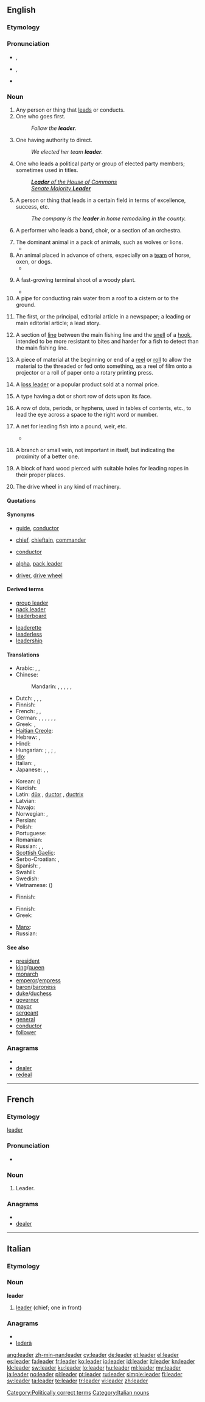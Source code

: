 {{wikipedia|dab=leader (disambiguation)}}
==English==

===Etymology===
{{suffix|lead|er}}

===Pronunciation===
* {{a|UK}} {{IPA|/ˈliː.də(ɹ)/}}, {{SAMPA|/"li:.d@(r\)/}}
* {{a|US}} {{IPA|/ˈliːdɚ/}}, {{SAMPA|/"li:d@`/}}
* {{audio|en-us-leader.ogg|Audio (US)}}
*: {{rhymes|iːdə(r)}}

===Noun===
{{en-noun}}

# Any person or thing that [[lead#Verb|lead]]s or conducts.
# One who goes first.
#: ''Follow the '''leader'''.''
# One having authority to direct.
#: ''We elected her team '''leader'''.''
# One who leads a political party or group of elected party members; sometimes used in titles.
#: ''[[w:Leader of the House of Commons|'''Leader''' of the House of Commons]]''
#: ''[[w:Senate Majority Leader|Senate Majority '''Leader''']]''
# A person or thing that leads in a certain field in terms of excellence, success, etc.
#: ''The company is the '''leader''' in home remodeling in the county.''
# {{music}} A performer who leads a band, choir, or a section of an orchestra.
# The dominant animal in a pack of animals, such as wolves or lions.
#* {{quote-book|title=Wolf Pack: Tracking Wolves in the Wild‎|page=41|author=Sylvia A. Johnson|coauthors=Alice Aamodt|year=1987|passage=The gesture of licking and nipping a '''leader''''s muzzle is similar to the food-begging behavior of wolf pups and may be related to it.}}
# An animal placed in advance of others, especially on a [[team]] of horse, oxen, or dogs.
#* {{quote-book|year=1846|title=The mission of the Comforter, and other sermons with Notes|passage=Still there are many passages in his [Donne's] writings, where it is plain that he forgot to pull in his '''leaders'''; and they gallop away with him at times over hill and dale, over ploughed land and waste.|author=[[w:Julius Charles Hare|Julius Charles Hare]]|chapter=On the Comforter's conviction of Righteousness}}
# {{botany}} A fast-growing terminal shoot of a woody plant.
#* {{quote-book|title=Mapping the world's vegetation: regionalization of formations and flora‎|page=82|author=David J. De Laubenfels|year=1975|passage=A strong central '''leader''' may result in essentially horizontal branches resembling a "telephone pole."}}
# A pipe for conducting rain water from a roof to a cistern or to the ground.
# {{UK}} The first, or the principal, editorial article in a newspaper; a leading or main editorial article; a lead story.
# {{fishing}} A section of [[line]] between the main fishing line and the [[snell]] of a [[hook]], intended to be more resistant to bites and harder for a fish to detect than the main fishing line.
# A piece of material at the beginning or end of a [[reel#Noun|reel]] or [[roll#Noun|roll]] to allow the material to the threaded or fed onto something, as a reel of film onto a projector or a roll of paper onto a rotary printing press.
# {{marketing}} A [[loss leader]] or a popular product sold at a normal price.
# {{printing}} A type having a dot or short row of dots upon its face.
# {{printing|in|_|plural}} A row of dots, periods, or hyphens, used in tables of contents, etc., to lead the eye across a space to the right word or number.
# {{fishing}} A net for leading fish into a pound, weir, etc.
#* {{quote-book|title=Appleton's dictionary of machines, mechanics, engine-work, and engineering‎|year=1852|page=786|author=D. Gilbert|chapter=Geering|passage=when two wheels geer together, the one which communicates the motion to the other is called the driver or '''leader'''; and the wheel impelled is the follower}}
# {{mining}} A branch or small vein, not important in itself, but indicating the proximity of a better one.
# {{nautical}} A block of hard wood pierced with suitable holes for leading ropes in their proper places.
# {{engineering}} The drive wheel in any kind of machinery.
{{rfc}}

====Quotations====
{{seecites}}

====Synonyms====
* {{sense|one that leads or conducts}} [[guide]], [[conductor]]
* {{sense|one with authority to direct}} [[chief]], [[chieftain]], [[commander]]
* {{sense|music}} [[conductor]]
* {{sense|dominant animal in group}} [[alpha]], [[pack leader]]
* {{sense|engineering}} [[driver]], [[drive wheel]]

====Derived terms====
{{rel-top|terms derived from ''leader (noun)''}}
* [[group leader]]
* [[pack leader]]
* [[leaderboard]]
{{rel-mid}}
* [[leaderette]]
* [[leaderless]]
* [[leadership]]
{{rel-bottom}}

====Translations====
{{trans-top|one having authority}}
* Arabic: {{t-|ar|قائد|m|tr=qaa'id}},  {{t|ar|زعيم|m|tr=za3iim}},  {{t-|ar|رئيس|m|tr=ra'iis}}
* Chinese:
*: Mandarin: {{t-|cmn|領導|sc=Hani}}, {{t-|cmn|领导|tr=lǐngdǎo|sc=Hani}}, {{t|cmn|領袖|sc=Hani}}, {{t|cmn|领袖|tr=lǐngxiù|sc=Hani}}, {{t|cmn|首領|sc=Hani}},  {{t|cmn|首领|tr=shǒulǐng|sc=Hani}}
* Dutch: {{t+|nl|leider|m}}, {{t-|nl|leidster|f}}, {{t+|nl|aanvoerder|m}}, {{t|nl|aanvoerster|f}}
* Finnish: {{t+|fi|johtaja}}
* French: {{t+|fr|chef|m}}, {{t+|fr|leader|m}},{{t+|fr|dirigeant|m}}
* German: {{t|de|Anführer|m}}, {{t|de|Anführerin|f}}, {{t+|de|Leiter|m}}, {{t-|de|Hauptmann|m}}, {{t+|de|Kopf|m}}, {{t+|de|Führer|m}}, {{t|de|Führerin|f}}
* Greek: {{t+|el|αρχηγός|m|tr=archigós}}, {{t+|el|ηγέτης|m|tr=igétis}}
* [[Haitian Creole]]: {{tø|ht|dirijan}}
* Hebrew: {{t+|he|מנהיג|m}}, {{t|he|מנהיגה|f}}
* Hindi: {{t|hi|नेता|m|tr=netā|xs=Hindi}}
* Hungarian: {{t+|hu|vezető}}; {{t+|hu|vezér}}, {{t+|hu|parancsnok}}; {{t|hu|pártvezér}}, {{t+|hu|vezér}}
* [[Ido]]: {{t+|io|chefo|xs=Ido}}
* Italian: {{t+|it|capo|m}}, {{t+|it|duce|m}}
* Japanese: {{t-|ja|指導者|tr=しどうしゃ, shidōsha}}, {{t+|ja|リーダー|tr=rīdā}}, {{t|ja|首領|tr=しゅりょう, shuryō}}
{{trans-mid}}
* Korean: {{t+|ko|지도자|tr=jidoja|sc=Hang}} ({{t+|ko|指導者|sc=Hani}})
* Kurdish: {{ku-Arab|[[سه‌رۆک]]}}
* Latin: [[dux|dūx]] {{m}}, [[ductor]] {{m}}, [[ductrix]] {{f}}
* Latvian: {{t|lv|vadonis|m}}
* Navajo: {{tø|nv|naatʼáanii}}
* Norwegian: {{t+|no|leder|m}}, {{t-|no|fører|m}}
* Persian: {{t+|fa|رهبر|tr=rahbar}}
* Polish: {{t+|pl|przywódca|m}}
* Portuguese: {{t+|pt|líder|m}}
* Romanian: {{t-|ro|conducător}}
* Russian: {{t+|ru|руководитель|m|tr=rukovodítel’}}, {{t+|ru|вождь|m|tr=vožd’}},  {{t+|ru|лидер|m|tr=líder}}
* [[Scottish Gaelic]]: {{t-|gd|ceannard|m|xs=Scottish Gaelic}}
* Serbo-Croatian: {{tø|sh|вођа|m|sc=Cyrl|xs=Serbo-Croatian}}, {{tø|sh|vođa|m|xs=Serbo-Croatian}}
* Spanish: {{t+|es|líder|m|f}}, {{t-|es|dirigente|m}}
* Swahili: {{t+|sw|kiongozi|xs=Swahili}}
* Swedish: {{t+|sv|ledare|c}}
* Vietnamese: {{t|vi|lãnh đạo|xs=Vietnamese}} ({{t-|vi|領導|sc=Hani|xs=Vietnamese}})
{{trans-bottom}}

{{trans-top|pipe to conduct water from the roof}}
* Finnish: {{t-|fi|syöksytorvi}}
{{trans-mid}}
{{trans-bottom}}

{{trans-top|principal article in a newspaper}}
* Finnish: {{t-|fi|pääkirjoitus}}
* Greek: {{t|el|κύριο άρθρο|n|tr=kýrio árthro}}
{{trans-mid}}
* [[Manx]]: {{t|gv|ard-art|m}}
* Russian: {{t|ru|передовица|f|tr=peredovíca}}
{{trans-bottom}}

====See also====
<!--Common Leader titles-->
* [[president]]
* [[king]]/[[queen]]
* [[monarch]]
* [[emperor]]/[[empress]]
* [[baron]]/[[baroness]]
* [[duke]]/[[duchess]]
* [[governor]]
* [[mayor]]
* [[sergeant]]
* [[general]]
* [[conductor]]
* [[follower]] <!-- A spouse, so to speak. -->

===Anagrams===
* {{alphagram|adeelr}}
* [[dealer#English|dealer]]
* [[redeal#English|redeal]]

[[Category:Politically correct terms]]
----

==French==

===Etymology===
{{etyl|en|fr}} [[leader#English|leader]]

===Pronunciation===
* {{audio|Fr-leader.ogg|Audio}}

===Noun===
{{fr-noun|m}}

# Leader.

===Anagrams===
* {{alphagram|adeelr}}
* [[dealer#French|dealer]]

----

==Italian==

===Etymology===
{{etyl|en|it}}

===Noun===
'''leader''' {{m|f|inv}}

# [[#English|leader]] (chief; one in front)

===Anagrams===
* {{alphagram|adeelr}}
* [[lederà#Italian|lederà]]

[[Category:Italian nouns]]

[[ang:leader]]
[[zh-min-nan:leader]]
[[cy:leader]]
[[de:leader]]
[[et:leader]]
[[el:leader]]
[[es:leader]]
[[fa:leader]]
[[fr:leader]]
[[ko:leader]]
[[io:leader]]
[[id:leader]]
[[it:leader]]
[[kn:leader]]
[[kk:leader]]
[[sw:leader]]
[[ku:leader]]
[[lo:leader]]
[[hu:leader]]
[[ml:leader]]
[[my:leader]]
[[ja:leader]]
[[no:leader]]
[[pl:leader]]
[[pt:leader]]
[[ru:leader]]
[[simple:leader]]
[[fi:leader]]
[[sv:leader]]
[[ta:leader]]
[[te:leader]]
[[tr:leader]]
[[vi:leader]]
[[zh:leader]]
